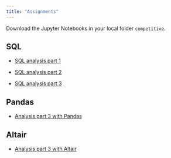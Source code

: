 ```yaml
---
title: "Assignments"
---
```


Download the Jupyter Notebooks in your local folder `competitive`. 

## SQL 

- [SQL analysis part 1](https://colab.research.google.com/github/kirenz/lab-competitive/blob/main/code/analysis_1.ipynb)

- [SQL analysis part 2](https://colab.research.google.com/github/kirenz/lab-competitive/blob/main/code/analysis_2.ipynb)

- [SQL analysis part 3](https://colab.research.google.com/github/kirenz/lab-competitive/blob/main/code/analysis_3.ipynb)

## Pandas


- [Analysis part 3 with Pandas](https://colab.research.google.com/github/kirenz/lab-competitive/blob/main/code/analysis_3_pandas.ipynb)

## Altair 

- [Analysis part 3 with Altair](https://colab.research.google.com/github/kirenz/lab-competitive/blob/main/code/analysis_3_altair.ipynb)